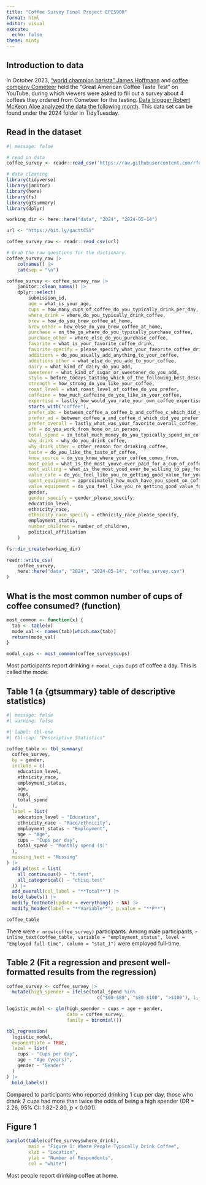 ```yaml
---
title: "Coffee Survey Final Project EPI590R"
format: html
editor: visual
execute: 
  echo: false
theme: minty
---
```


## Introduction to data

In October 2023, ["world champion barista" James Hoffmann](https://www.youtube.com/watch?v=bMOOQfeloH0) and [coffee company Cometeer](https://cometeer.com/pages/the-great-american-coffee-taste-test) held the "Great American Coffee Taste Test" on YouTube, during which viewers were asked to fill out a survey about 4 coffees they ordered from Cometeer for the tasting. [Data blogger Robert McKeon Aloe analyzed the data the following month](https://rmckeon.medium.com/great-american-coffee-taste-test-breakdown-7f3fdcc3c41d). This data set can be found under the 2024 folder in TidyTuesday.

## Read in the dataset

```r
#| message: false

# read in data
coffee_survey <- readr::read_csv('https://raw.githubusercontent.com/rfordatascience/tidytuesday/main/data/2024/2024-05-14/coffee_survey.csv')

# data cleaning
library(tidyverse)
library(janitor)
library(here)
library(fs)
library(gtsummary)
library(dplyr)

working_dir <- here::here("data", "2024", "2024-05-14")

url <- "https://bit.ly/gacttCSV"

coffee_survey_raw <- readr::read_csv(url)

# Grab the raw questions for the dictionary.
coffee_survey_raw |>
	colnames() |>
	cat(sep = "\n")

coffee_survey <- coffee_survey_raw |>
	janitor::clean_names() |>
	dplyr::select(
		submission_id,
		age = what_is_your_age,
		cups = how_many_cups_of_coffee_do_you_typically_drink_per_day,
		where_drink = where_do_you_typically_drink_coffee,
		brew = how_do_you_brew_coffee_at_home,
		brew_other = how_else_do_you_brew_coffee_at_home,
		purchase = on_the_go_where_do_you_typically_purchase_coffee,
		purchase_other = where_else_do_you_purchase_coffee,
		favorite = what_is_your_favorite_coffee_drink,
		favorite_specify = please_specify_what_your_favorite_coffee_drink_is,
		additions = do_you_usually_add_anything_to_your_coffee,
		additions_other = what_else_do_you_add_to_your_coffee,
		dairy = what_kind_of_dairy_do_you_add,
		sweetener = what_kind_of_sugar_or_sweetener_do_you_add,
		style = before_todays_tasting_which_of_the_following_best_described_what_kind_of_coffee_you_like,
		strength = how_strong_do_you_like_your_coffee,
		roast_level = what_roast_level_of_coffee_do_you_prefer,
		caffeine = how_much_caffeine_do_you_like_in_your_coffee,
		expertise = lastly_how_would_you_rate_your_own_coffee_expertise,
		starts_with("coffee"),
		prefer_abc = between_coffee_a_coffee_b_and_coffee_c_which_did_you_prefer,
		prefer_ad = between_coffee_a_and_coffee_d_which_did_you_prefer,
		prefer_overall = lastly_what_was_your_favorite_overall_coffee,
		wfh = do_you_work_from_home_or_in_person,
		total_spend = in_total_much_money_do_you_typically_spend_on_coffee_in_a_month,
		why_drink = why_do_you_drink_coffee,
		why_drink_other = other_reason_for_drinking_coffee,
		taste = do_you_like_the_taste_of_coffee,
		know_source = do_you_know_where_your_coffee_comes_from,
		most_paid = what_is_the_most_youve_ever_paid_for_a_cup_of_coffee,
		most_willing = what_is_the_most_youd_ever_be_willing_to_pay_for_a_cup_of_coffee,
		value_cafe = do_you_feel_like_you_re_getting_good_value_for_your_money_when_you_buy_coffee_at_a_cafe,
		spent_equipment = approximately_how_much_have_you_spent_on_coffee_equipment_in_the_past_5_years,
		value_equipment = do_you_feel_like_you_re_getting_good_value_for_your_money_with_regards_to_your_coffee_equipment,
		gender,
		gender_specify = gender_please_specify,
		education_level,
		ethnicity_race,
		ethnicity_race_specify = ethnicity_race_please_specify,
		employment_status,
		number_children = number_of_children,
		political_affiliation
	)

fs::dir_create(working_dir)

readr::write_csv(
	coffee_survey,
	here::here("data", "2024", "2024-05-14", "coffee_survey.csv")
)
```

## What is the most common number of cups of coffee consumed? (function)

```r
most_common <- function(x) {
  tab <- table(x)
  mode_val <- names(tab)[which.max(tab)]
  return(mode_val)
}

modal_cups <- most_common(coffee_survey$cups)

```

Most participants report drinking `r modal_cups` cups of coffee a day. This is called the mode.

## Table 1 (a {gtsummary} table of descriptive statistics)

```r
#| message: false
#| warning: false

#| label: tbl-one
#| tbl-cap: "Descriptive Statistics"

coffee_table <- tbl_summary(
  coffee_survey,
  by = gender,
  include = c(
    education_level,
    ethnicity_race,
    employment_status,
    age,
    cups,
    total_spend
  ),
  label = list(
    education_level ~ "Education",
    ethnicity_race ~ "Race/ethnicity",
    employment_status ~ "Employment",
    age ~ "Age",
    cups ~ "Cups per day",
    total_spend ~ "Monthly spend ($)"
  ),
  missing_text = "Missing"
) |> 
  add_p(test = list(
    all_continuous() ~ "t.test", 
    all_categorical() ~ "chisq.test"
  )) |> 
  add_overall(col_label = "**Total**") |> 
  bold_labels() |> 
  modify_footnote(update = everything() ~ NA) |> 
  modify_header(label = "**Variable**", p.value = "**P**")

coffee_table

```

There were `r nrow(coffee_survey)` participants. Among male participants, `r inline_text(coffee_table, variable = "employment_status", level = "Employed full-time", column = "stat_1")` were employed full-time.

## Table 2 (Fit a regression and present well-formatted results from the regression)

```r
coffee_survey <- coffee_survey |> 
  mutate(high_spender = ifelse(total_spend %in% 
                                 c("$60-$80", "$80-$100", ">$100"), 1, 0))

logistic_model <- glm(high_spender ~ cups + age + gender, 
                      data = coffee_survey, 
                      family = binomial())

tbl_regression(
  logistic_model, 
  exponentiate = TRUE,
  label = list(
    cups ~ "Cups per day",
    age ~ "Age (years)",
    gender ~ "Gender"
  )
) |> 
  bold_labels()
```

Compared to participants who reported drinking 1 cup per day, those who drank 2 cups had more than twice the odds of being a high spender (OR = 2.26, 95% CI: 1.82–2.80, *p* \< 0.001).

## Figure 1

```r

barplot(table(coffee_survey$where_drink),
        main = "Figure 1: Where People Typically Drink Coffee",
        xlab = "Location",
        ylab = "Number of Respondents",
        col = "white")

```

Most people report drinking coffee at home.
